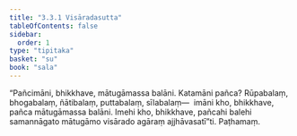 ```yaml
---
title: "3.3.1 Visāradasutta"
tableOfContents: false
sidebar:
  order: 1
type: "tipitaka"
basket: "su"
book: "sala"
---
```



<DynamicBreadcrumb />

<Division number="304" book="sala">

<Paragraph number="1299" book="sala">
“Pañcimāni, bhikkhave, mātugāmassa balāni. Katamāni pañca? Rūpabalaṃ, bhogabalaṃ, ñātibalaṃ, puttabalaṃ, sīlabalaṃ—  imāni kho, bhikkhave, pañca mātugāmassa balāni. Imehi kho, bhikkhave, pañcahi balehi samannāgato mātugāmo visārado agāraṃ ajjhāvasatī”ti.

</Paragraph>
</Division>

<Paragraph number="1300" type="center" book="sala">
Paṭhamaṃ.
</Paragraph>